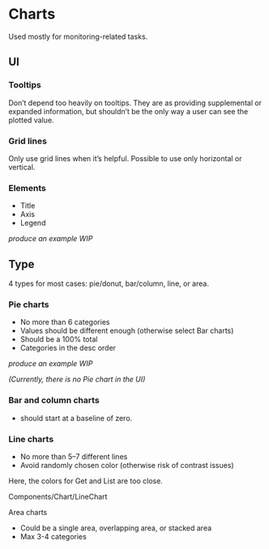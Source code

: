 
<Meta title="Guideline/Chart" />

# Charts

Used mostly for monitoring-related tasks.

## UI

### Tooltips

Don’t depend too heavily on tooltips. They are as providing supplemental or expanded information, but shouldn’t be the only way a user can see the plotted value.

### Grid lines

Only use grid lines when it’s helpful. Possible to use only horizontal or vertical.

### Elements

- Title
- Axis
- Legend

_produce an example WIP_

## Type

4 types for most cases: pie/donut, bar/column, line, or area.

### Pie charts

- No more than 6 categories
- Values should be different enough (otherwise select Bar charts)
- Should be a 100% total
- Categories in the desc order

_produce an example WIP_

_(Currently, there is no Pie chart in the UI)_

### Bar and column charts

- should start at a baseline of zero.

<ChartExample />

### Line charts

- No more than 5–7 different lines
- Avoid randomly chosen color (otherwise risk of contrast issues)

Here, the colors for Get and List are too close.

Components/Chart/LineChart

Area charts

- Could be a single area, overlapping area, or stacked area
- Max 3-4 categories

<SuccessBanner />
